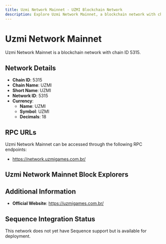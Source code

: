 ```yaml
--- 
title: Uzmi Network Mainnet - UZMI Blockchain Network
description: Explore Uzmi Network Mainnet, a blockchain network with chain ID 5315. Learn about its native currency, UZMI, and how to interact with the network.
---
```


# Uzmi Network Mainnet

Uzmi Network Mainnet is a blockchain network with chain ID 5315.

## Network Details

- **Chain ID**: 5315
- **Chain Name**: UZMI
- **Short Name**: UZMI
- **Network ID**: 5315
- **Currency**: 
  - **Name**: UZMI
  - **Symbol**: UZMI
  - **Decimals**: 18

## RPC URLs

Uzmi Network Mainnet can be accessed through the following RPC endpoints:

- https://network.uzmigames.com.br/

## Uzmi Network Mainnet Block Explorers



## Additional Information

- **Official Website**: https://uzmigames.com.br/

## Sequence Integration Status

This network does not yet have Sequence support but is available for deployment.
